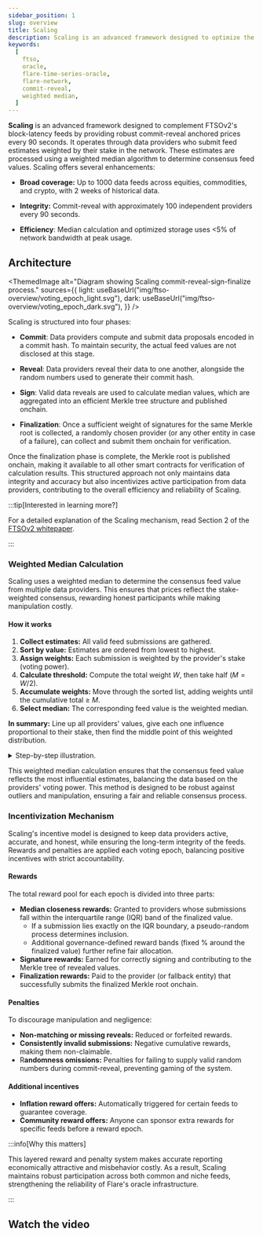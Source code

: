 ```yaml
---
sidebar_position: 1
slug: overview
title: Scaling
description: Scaling is an advanced framework designed to optimize the functionality and efficiency of FTSOv2.
keywords:
  [
    ftso,
    oracle,
    flare-time-series-oracle,
    flare-network,
    commit-reveal,
    weighted median,
  ]
---
```



**Scaling** is an advanced framework designed to complement FTSOv2's block-latency feeds by providing robust commit-reveal anchored prices every 90 seconds.
It operates through data providers who submit feed estimates weighted by their stake in the network.
These estimates are processed using a weighted median algorithm to determine consensus feed values.
Scaling offers several enhancements:

- **Broad coverage:** Up to 1000 data feeds across equities, commodities, and crypto, with 2 weeks of historical data.

- **Integrity:** Commit-reveal with approximately 100 independent providers every 90 seconds.

- **Efficiency**: Median calculation and optimized storage uses \<5% of network bandwidth at peak usage.

## Architecture

<ThemedImage
  alt="Diagram showing Scaling commit-reveal-sign-finalize process."
  sources={{
    light: useBaseUrl("img/ftso-overview/voting_epoch_light.svg"),
    dark: useBaseUrl("img/ftso-overview/voting_epoch_dark.svg"),
  }}
/>

Scaling is structured into four phases:

- **Commit**: Data providers compute and submit data proposals encoded in a commit hash.
  To maintain security, the actual feed values are not disclosed at this stage.

- **Reveal**: Data providers reveal their data to one another, alongside the random numbers used to generate their commit hash.

- **Sign**: Valid data reveals are used to calculate median values, which are aggregated into an efficient Merkle tree structure and published onchain.

- **Finalization**: Once a sufficient weight of signatures for the same Merkle root is collected, a randomly chosen provider (or any other entity in case of a failure), can collect and submit them onchain for verification.

Once the finalization phase is complete, the Merkle root is published onchain, making it available to all other smart contracts for verification of calculation results.
This structured approach not only maintains data integrity and accuracy but also incentivizes active participation from data providers, contributing to the overall efficiency and reliability of Scaling.

:::tip[Interested in learning more?]

For a detailed explanation of the Scaling mechanism, read Section 2 of the [FTSOv2 whitepaper](https://flare.network/wp-content/uploads/FTSOv2-White-Paper.pdf).

:::

### Weighted Median Calculation

Scaling uses a weighted median to determine the consensus feed value from multiple data providers.
This ensures that prices reflect the stake-weighted consensus, rewarding honest participants while making manipulation costly.

#### How it works

1. **Collect estimates:** All valid feed submissions are gathered.
2. **Sort by value:** Estimates are ordered from lowest to highest.
3. **Assign weights:** Each submission is weighted by the provider's stake (voting power).
4. **Calculate threshold:** Compute the total weight $W$, then take half ($M = W/2$).
5. **Accumulate weights:** Move through the sorted list, adding weights until the cumulative total ≥ $M$.
6. **Select median:** The corresponding feed value is the weighted median.

**In summary:** Line up all providers' values, give each one influence proportional to their stake, then find the middle point of this weighted distribution.

<details> 
<summary>Step-by-step illustration.</summary>

Suppose we have the following data estimates from five providers with their corresponding weights:

| **Estimate (Feed Value)** | **Weight** |
| ------------------------- | ---------- |
| 250                       | 4          |
| 200                       | 2          |
| 100                       | 1          |
| 150                       | 3          |
| 300                       | 1          |

First, sort these estimates:

| **Estimate (Feed Value)** | **Weight** |
| ------------------------- | ---------- |
| 100                       | 1          |
| 150                       | 3          |
| 200                       | 2          |
| 250                       | 4          |
| 300                       | 1          |

Calculate the total weight: $W = 1 + 3 + 2 + 4 + 1 = 11$.

The median threshold $ M $ is $ \frac{W}{2} = 5.5 $.

Accumulate the weights:

- For 100: Cumulative weight = 1
- For 150: Cumulative weight = 1 + 3 = 4
- For 200: Cumulative weight = 4 + 2 = 6

At this point, the cumulative weight (6) exceeds the median threshold (5.5).
Here, the weighted median is 200, which best represents the majority stake-weighted consensus.

</details>

This weighted median calculation ensures that the consensus feed value reflects the most influential estimates, balancing the data based on the providers' voting power.
This method is designed to be robust against outliers and manipulation, ensuring a fair and reliable consensus process.

### Incentivization Mechanism

Scaling's incentive model is designed to keep data providers active, accurate, and honest, while ensuring the long-term integrity of the feeds.
Rewards and penalties are applied each voting epoch, balancing positive incentives with strict accountability.

#### Rewards

The total reward pool for each epoch is divided into three parts:

- **Median closeness rewards:** Granted to providers whose submissions fall within the interquartile range (IQR) band of the finalized value.
  - If a submission lies exactly on the IQR boundary, a pseudo-random process determines inclusion.
  - Additional governance-defined reward bands (fixed % around the finalized value) further refine fair allocation.
- **Signature rewards:** Earned for correctly signing and contributing to the Merkle tree of revealed values.
- **Finalization rewards:** Paid to the provider (or fallback entity) that successfully submits the finalized Merkle root onchain.

#### Penalties

To discourage manipulation and negligence:

- **Non-matching or missing reveals:** Reduced or forfeited rewards.
- **Consistently invalid submissions:** Negative cumulative rewards, making them non-claimable.
- R**andomness omissions:** Penalties for failing to supply valid random numbers during commit-reveal, preventing gaming of the system.

#### Additional incentives

- **Inflation reward offers:** Automatically triggered for certain feeds to guarantee coverage.
- **Community reward offers:** Anyone can sponsor extra rewards for specific feeds before a reward epoch.

:::info[Why this matters]

This layered reward and penalty system makes accurate reporting economically attractive and misbehavior costly.
As a result, Scaling maintains robust participation across both common and niche feeds, strengthening the reliability of Flare's oracle infrastructure.

:::

## Watch the video

<YoutubeEmbed videoId="4mAT1v8gZMQ?si=w6z6Gw6siCTX3Ntg"></YoutubeEmbed>
